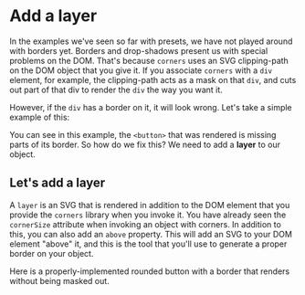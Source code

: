 

[comment]: <> (This is step 2)

# Add a layer

In the examples we've seen so far with presets, we have not played around with borders yet. Borders and drop-shadows present us with special problems on the DOM. That's because `corners` uses an SVG clipping-path on the DOM object that you give it. If you associate `corners` with a `div` element, for example, the clipping-path acts as a mask on that `div`, and cuts out part of that div to render the `div` the way you want it.

However, if the `div` has a border on it, it will look wrong. Let's take a simple example of this:

<ProblematicUseOfCssBorder />
<ProblematicUseOfCssBorderCode />

You can see in this example, the `<button>` that was rendered is missing parts of its border. So how do we fix this? We need to add a **layer** to our object.

## Let's add a layer

A `layer` is an SVG that is rendered in addition to the DOM element that you provide the `corners` library when you invoke it. You have already seen the `cornerSize` attribute when invoking an object with corners. In addition to this, you can also add an `above` property. This will add an SVG to your DOM element "above" it, and this is the tool that you'll use to generate a proper border on your object.

Here is a properly-implemented rounded button with a border that renders without being masked out.

<SuccessfulUseOfLayerStroke />
<SuccessfulUseOfLayerStrokeCode />
